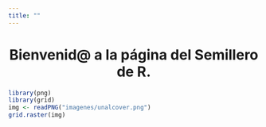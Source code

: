```yaml
---
title: ""
---
```


<h1><center>Bienvenid@ a la página del Semillero de R.</center></h1>

```r
library(png)
library(grid)
img <- readPNG("imagenes/unalcover.png")
grid.raster(img)
```